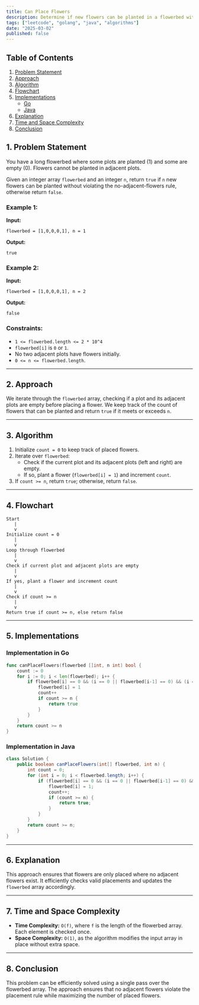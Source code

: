 ```yaml
---
title: Can Place Flowers
description: Determine if new flowers can be planted in a flowerbed without violating adjacency rules. Includes Go and Java implementations.
tags: ["leetcode", "golang", "java", "algorithms"]
date: "2025-03-02"
published: false
---
```


## Table of Contents
1. [Problem Statement](#problem-statement)
2. [Approach](#approach)
3. [Algorithm](#algorithm)
4. [Flowchart](#flowchart)
5. [Implementations](#implementations)
   - [Go](#implementation-in-go)
   - [Java](#implementation-in-java)
6. [Explanation](#explanation)
7. [Time and Space Complexity](#time-and-space-complexity)
8. [Conclusion](#conclusion)

## 1. Problem Statement

You have a long flowerbed where some plots are planted (1) and some are empty (0). Flowers cannot be planted in adjacent plots.

Given an integer array `flowerbed` and an integer `n`, return `true` if `n` new flowers can be planted without violating the no-adjacent-flowers rule, otherwise return `false`.

### Example 1:

**Input:**
```plaintext
flowerbed = [1,0,0,0,1], n = 1
```
**Output:**
```plaintext
true
```

### Example 2:

**Input:**
```plaintext
flowerbed = [1,0,0,0,1], n = 2
```
**Output:**
```plaintext
false
```

### Constraints:

- `1 <= flowerbed.length <= 2 * 10^4`
- `flowerbed[i]` is `0` or `1`.
- No two adjacent plots have flowers initially.
- `0 <= n <= flowerbed.length`.

---

## 2. Approach

We iterate through the `flowerbed` array, checking if a plot and its adjacent plots are empty before placing a flower. We keep track of the count of flowers that can be planted and return `true` if it meets or exceeds `n`.

---

## 3. Algorithm

1. Initialize `count = 0` to keep track of placed flowers.
2. Iterate over `flowerbed`:
   - Check if the current plot and its adjacent plots (left and right) are empty.
   - If so, plant a flower (`flowerbed[i] = 1`) and increment `count`.
3. If `count >= n`, return `true`; otherwise, return `false`.

---

## 4. Flowchart

```plaintext
Start
   |
   v
Initialize count = 0
   |
   v
Loop through flowerbed
   |
   v
Check if current plot and adjacent plots are empty
   |
   v
If yes, plant a flower and increment count
   |
   v
Check if count >= n
   |
   v
Return true if count >= n, else return false
```

---

## 5. Implementations

### **Implementation in Go**

```go
func canPlaceFlowers(flowerbed []int, n int) bool {
    count := 0
    for i := 0; i < len(flowerbed); i++ {
        if flowerbed[i] == 0 && (i == 0 || flowerbed[i-1] == 0) && (i == len(flowerbed)-1 || flowerbed[i+1] == 0) {
            flowerbed[i] = 1
            count++
            if count >= n {
                return true
            }
        }
    }
    return count >= n
}
```

### **Implementation in Java**

```java
class Solution {
    public boolean canPlaceFlowers(int[] flowerbed, int n) {
        int count = 0;
        for (int i = 0; i < flowerbed.length; i++) {
            if (flowerbed[i] == 0 && (i == 0 || flowerbed[i-1] == 0) && (i == flowerbed.length - 1 || flowerbed[i+1] == 0)) {
                flowerbed[i] = 1;
                count++;
                if (count >= n) {
                    return true;
                }
            }
        }
        return count >= n;
    }
}
```

---

## 6. Explanation

This approach ensures that flowers are only placed where no adjacent flowers exist. It efficiently checks valid placements and updates the `flowerbed` array accordingly.

---

## 7. Time and Space Complexity

- **Time Complexity:** `O(f)`, where `f` is the length of the flowerbed array. Each element is checked once.
- **Space Complexity:** `O(1)`, as the algorithm modifies the input array in place without extra space.

---

## 8. Conclusion

This problem can be efficiently solved using a single pass over the flowerbed array. The approach ensures that no adjacent flowers violate the placement rule while maximizing the number of placed flowers.